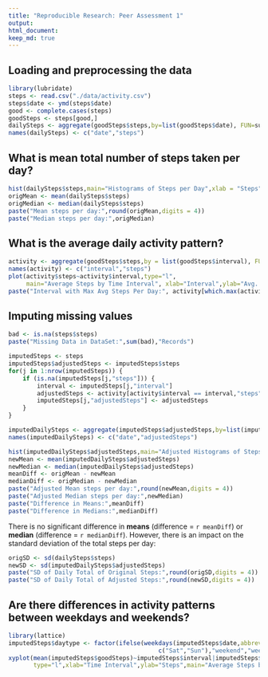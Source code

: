 ```yaml
---
title: "Reproducible Research: Peer Assessment 1"
output: 
html_document:
keep_md: true
---
```



## Loading and preprocessing the data

```r
library(lubridate)
steps <- read.csv("./data/activity.csv")
steps$date <- ymd(steps$date)
good <- complete.cases(steps)
goodSteps <- steps[good,]
dailySteps <- aggregate(goodSteps$steps,by=list(goodSteps$date), FUN=sum)
names(dailySteps) <- c("date","steps")
```

## What is mean total number of steps taken per day?
```r
hist(dailySteps$steps,main="Histograms of Steps per Day",xlab = "Steps",ylab = "Days")
origMean <- mean(dailySteps$steps)
origMedian <- median(dailySteps$steps)
paste("Mean steps per day:",round(origMean,digits = 4))
paste("Median steps per day:",origMedian)

```


## What is the average daily activity pattern?
```r
activity <- aggregate(goodSteps$steps,by = list(goodSteps$interval), FUN = mean)
names(activity) <- c("interval","steps")
plot(activity$steps~activity$interval,type="l", 
     main="Average Steps by Time Interval", xlab="Interval",ylab="Avg. Steps")
paste("Interval with Max Avg Steps Per Day:", activity[which.max(activity$steps),"interval"])

```

## Imputing missing values
```r
bad <- is.na(steps$steps)
paste("Missing Data in DataSet:",sum(bad),"Records")
```
```r
imputedSteps <- steps
imputedSteps$adjustedSteps <- imputedSteps$steps
for(j in 1:nrow(imputedSteps)) {
    if (is.na(imputedSteps[j,"steps"])) {
        interval <- imputedSteps[j,"interval"]
        adjustedSteps <- activity[activity$interval == interval,"steps"]
        imputedSteps[j,"adjustedSteps"] <- adjustedSteps
    } 
}

imputedDailySteps <- aggregate(imputedSteps$adjustedSteps,by=list(imputedSteps$date), FUN=sum)
names(imputedDailySteps) <- c("date","adjustedSteps")

hist(imputedDailySteps$adjustedSteps,main="Adjusted Histograms of Steps per Day",xlab = "Steps",ylab = "Days")
newMean <- mean(imputedDailySteps$adjustedSteps)
newMedian <- median(imputedDailySteps$adjustedSteps)
meanDiff <- origMean - newMean
medianDiff <- origMedian - newMedian
paste("Adjusted Mean steps per day:",round(newMean,digits = 4))
paste("Adjusted Median steps per day:",newMedian)
paste("Difference in Means:",meanDiff)
paste("Difference in Medians:",medianDiff)
```
There is no significant difference in **means** (difference = `r meanDiff`) or **median** (difference = `r medianDiff`).
However, there is an impact on the standard deviation of the total steps per day:
```r
origSD <- sd(dailySteps$steps)
newSD <- sd(imputedDailySteps$adjustedSteps)
paste("SD of Daily Total of Original Steps:",round(origSD,digits = 4))
paste("SD of Daily Total of Adjusted Steps:",round(newSD,digits = 4))
```




## Are there differences in activity patterns between weekdays and weekends?
```r
library(lattice)
imputedSteps$daytype <- factor(ifelse(weekdays(imputedSteps$date,abbreviate = TRUE) %in% 
                                          c("Sat","Sun"),"weekend","weekday"))
xyplot(mean(imputedSteps$goodSteps)~imputedSteps$interval|imputedSteps$daytype,
       type="l",xlab="Time Interval",ylab="Steps",main="Average Steps by Time Interval")
```

